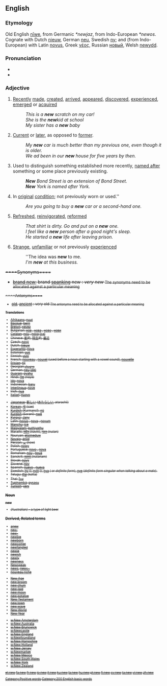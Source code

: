 {{rfc}}

==English==

{{rank|three|put|once|167|new|years|always|another}}

===Etymology===
Old English [[niwe|nīwe]], from Germanic ''*newjaz'', from Indo-European ''*newos''.  Cognate with Dutch [[nieuw]], German [[neu]], Swedish [[ny]]; and (from Indo-European) with Latin [[novus]], Greek [[νέος]], Russian [[новый]], Welsh [[newydd]].

===Pronunciation===
*{{IPA|/nju:/}}
*{{audio|en-us-new.ogg|Audio (US)}}

===Adjective===
{{en-ad2|'''new'''|'''[[newer]]'''|'''[[newest]]'''}}

# [[recently|Recently]] [[made]], [[created]], [[arrived]], [[appeared]], [[discovered]], [[experienced]], [[emerged]] or [[acquired]]
#: ''This is a '''new''' scratch on my car!''
#: ''She is the '''new '''kid at school''
#: ''My sister has a '''new''' baby''
# [[current|Current]] or [[later]], as opposed to [[former]].
#: ''My '''new''' car is much better than my previous one, even though it is older.''
#: ''We ad been in our '''new''' house for five years by then.''
# Used to distinguish something established more recently, [[named after]] something or some place previously existing.
#: '''''New''' Bond Street is an extension of Bond Street.''
#: '''''New''' York is named after York.''
# In [[original]] [[condition]]; not previously worn or used.''
#: ''Are you going to buy a '''new''' car or a second-hand one.''
# [[refresh|Refreshed]], [[reinvigorate]]d, [[reform]]ed
#: ''That shirt is dirty. Go and put on a '''new''' one.''
#: ''I feel like a '''new''' person after a good night's sleep.''
#: ''He started a '''new''' life after leaving prison.''
# [[strange|Strange]], [[unfamiliar]] or not previously [[experience]]d
#: ''The idea was '''new''' to me.
#: ''I'm '''new''' at this business.''

<strike>====Synonyms====
*<strike>[[brand new]]; brand [[spanking]] new : ''very new'' </strike> <small>The synonyms need to be allocated against a particular meaning

<strike>====Antonyms====
*<strike>[[old]], [[ancient]] : very old </strike> <small>The antonyms need to be allocated against a particular meaning

====Translations====
{{checktrans}}
{{top}}
*[[Afrikaans]]: [[nuut]]
*[[Basque]]: [[berri]]
*[[Breton]]: [[nevez]]
*Bulgarian: [[нов]] {{m}}, [[нова]] {{f}}, [[ново]] {{n}}, [[нови]] {{p}}
*[[Catalan]]: [[nou]] {{m}}, [[nova]] {{f}} [[:ca:nou|(ca)]]
*Chinese: [[新]]的, [[陌生]]的, [[最近]]
*Czech: [[nový]]
*Dutch: [[nieuw]]
*[[Esperanto]]: [[nova]]
*Estonian: [[uus]]
*Finnish: [[uusi]]
*French: [[nouveau]] {{m}}, [[nouvel]] {{m}} (used before a noun starting with a vowel sound), [[nouvelle]] {{f}}
*[[Frisian]]: [[nij]]
*Georgian:[[:ka:ახალი|ახალი]]
*German: [[neu]] [[:de:neu|(de)]]
*[[Guarani]]: [[pyahu]]
*Hindi: [[नया]] (nayā)
*[[Ido]]: [[nova]]
*Indonesian: [[baru]]
*[[Interlingua]]: [[nove]]
*Irish: [[nua]]
*[[Italian]]: [[nuovo]]
{{mid}}
*[[Japanese]]: [[新しい]] ([[あたらしい]], atarashii)
*[[Korean]]: [[새]] (sae)
*[[Kurdish]] (Kurmancî): [[nû]]
*[[Kurdish]] (Soranî): [[nwê]]
*[[Kyrgyz]]: [[Jany]]
*Latin: [[novus]] {{m}}, [[nova]] {{f}}, [[novum]] {{n}}
*[[Manchu]]: [[ice]]
*[[Malayalam]]: [[puthiyathu]]
*Marathi: [[नवीन]] (navin), [[नुतन]] (nutan)
*Nauruan: [[etsimeduw]]
*[[Navajo]]: [[ániid]]
*Persian: [[نو]] (now)
*Polish: [[nowy]] {{m}}
*Portuguese: [[novo]] {{m}}, [[nova]] {{f}}
*Romanian: [[nou]] {{m}}, [[nouă]] {{f}}
*Sanskrit: [[नुतनम्]] (nutanam)
*Slovak: [[nový]]
*Slovene: [[nov]]
*Spanish: [[nuevo]] {{m}}, [[nueva]] {{f}}
*Swedish: [[ny]] ({{c}}), [[nytt]] ({{n}}), [[nya]] ({{p}} or ''definite form''), [[nye]] (''definite form singular when talking about a male'').
*Telugu: [[కొత్త]] (kotta) 
*Thai: [[ใหม่]]
*[[Tupinambá]]: [[pysasu]]
*[[Turkish]]: [[yeni]]
{{bottom}}

===Noun===
'''new'''
*''(Australian)'' - a type of light beer

===Derived, Related terms===
{{top3}}
*[[anew]]
*[[neo-]]
*[[new-]]
*[[newbie]]
*[[newborn]]
*[[newcomer]]
*[[newfangled]]
*[[newie]]
*[[newish]]
*[[newly]]
*[[newness]]
*[[Newspeak]]
*[[news]], [[news~]]
*[[nouveau riche]]

{{mid3}}
*[[New Age]]
*[[new broom]]
*[[new chum]]
*[[new-laid]]
*[[new moon]]
*[[new potatoe]]
*[[New Testament]]
*[[new town]]
*[[new wave]]
*[[New World]]
*[[New Year]]
{{mid3}}
*[[w:New Amsterdam]]
*[[w:New Australia]]
*[[w:New Brunswick]]
*[[w:Newcastle]]
*[[w:New England]]
*[[w:Newfoundland]]
*[[w:New Hampshire]]
*[[w:New Holland]]
*[[w:New Jersey]]
*[[w:Newmarket]]
*[[w:New Mexico]]
*[[w:New South Wales]]
*[[w:New York]]
*[[w:New Zealand]]
{{bottom}}

[[Category:Positive words]]
[[Category:200 English basic words]]
{{BE-wip}}

[[et:new]]
[[fa:new]]
[[fr:new]]
[[io:new]]
[[it:new]]
[[ku:new]]
[[la:new]]
[[hu:new]]
[[pt:new]]
[[fi:new]]
[[sv:new]]
[[ta:new]]
[[vi:new]]
[[zh:new]]